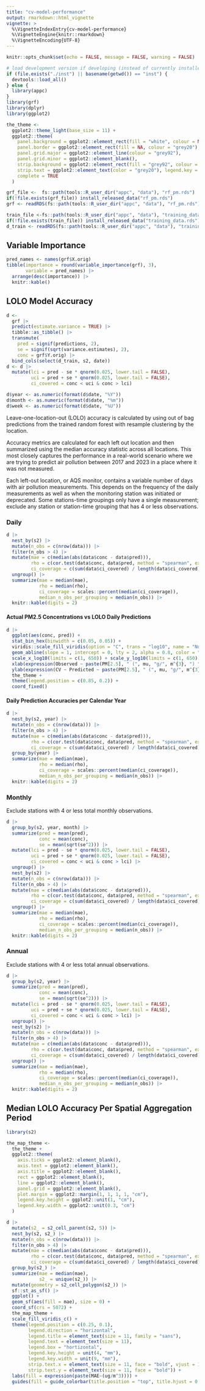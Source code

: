 ```yaml
---
title: "cv-model-performance"
output: rmarkdown::html_vignette
vignette: >
  %\VignetteIndexEntry{cv-model-performance}
  %\VignetteEngine{knitr::rmarkdown}
  %\VignetteEncoding{UTF-8}
---
```


```r
knitr::opts_chunk$set(echo = FALSE, message = FALSE, warning = FALSE)

# load development version if developing (instead of currently installed version)
if (file.exists("./inst") || basename(getwd()) == "inst") {
  devtools::load_all()
} else {
  library(appc)
}
library(grf)
library(dplyr)
library(ggplot2)

the_theme <- 
  ggplot2::theme_light(base_size = 11) +
  ggplot2::theme(
    panel.background = ggplot2::element_rect(fill = "white", colour = NA),
    panel.border = ggplot2::element_rect(fill = NA, colour = "grey20"),
    panel.grid.major = ggplot2::element_line(colour = "grey92"),
    panel.grid.minor = ggplot2::element_blank(),
    strip.background = ggplot2::element_rect(fill = "grey92", colour = "grey20"),
    strip.text = ggplot2::element_text(color = "grey20"), legend.key = ggplot2::element_rect(fill = "white", colour = NA),
    complete = TRUE
  )
```

```r
grf_file <-  fs::path(tools::R_user_dir("appc", "data"), "rf_pm.rds")
if(!file.exists(grf_file)) install_released_data("rf_pm.rds")
grf <- readRDS(fs::path(tools::R_user_dir("appc", "data"), "rf_pm.rds"))

train_file <-fs::path(tools::R_user_dir("appc", "data"), "training_data.rds")
if(!file.exists(train_file)) install_released_data("training_data.rds")
d_train <- readRDS(fs::path(tools::R_user_dir("appc", "data"), "training_data.rds"))
```

## Variable Importance

```r
pred_names <- names(grf$X.orig)
tibble(importance = round(variable_importance(grf), 3),
       variable = pred_names) |>
  arrange(desc(importance)) |>
  knitr::kable()
```

## LOLO Model Accuracy

```r
d <-
  grf |>
  predict(estimate.variance = TRUE) |>
  tibble::as_tibble() |>
  transmute(
    pred = signif(predictions, 2),
    se = signif(sqrt(variance.estimates), 2),
    conc = grf$Y.orig) |>
  bind_cols(select(d_train, s2, date))
d <- d |>
  mutate(lci = pred - se * qnorm(0.025, lower.tail = FALSE),
         uci = pred + se * qnorm(0.025, lower.tail = FALSE),
         ci_covered = conc < uci & conc > lci)
```

```r
d$year <- as.numeric(format(d$date, "%Y"))
d$month <- as.numeric(format(d$date, "%m"))
d$week <- as.numeric(format(d$date, "%U"))
```

Leave-one-location-out (LOLO) accuracy is calculated by using out of bag predictions from the trained random forest with resample clustering by the location.

Accuracy metrics are calculated for each left out location and then summarized using the median accuracy statistic across all locations. This most closely captures the performance in a real-world scenario where we are trying to predict air pollution between 2017 and 2023 in a place where it was not measured. 

Each left-out location, or AQS monitor, contains a variable number of days with air pollution measurements.  This depends on the frequency of the daily measurements as well as when the monitoring station was initiated or deprecated. Some stations-time groupings only have a single measurement; exclude any station or station-time grouping that has 4 or less observations.

### Daily

```r
d |>
  nest_by(s2) |>
  mutate(n_obs = c(nrow(data))) |>
  filter(n_obs > 4) |>
  mutate(mae = c(median(abs(data$conc - data$pred))),
         rho = c(cor.test(data$conc, data$pred, method = "spearman", exact = FALSE)$estimate),
         ci_coverage = c(sum(data$ci_covered) / length(data$ci_covered))) |>
  ungroup() |>
  summarize(mae = median(mae),
            rho = median(rho),
            ci_coverage = scales::percent(median(ci_coverage)),
            median_n_obs_per_grouping = median(n_obs)) |>
  knitr::kable(digits = 2)
```

#### Actual PM2.5 Concentrations vs LOLO Daily Predictions

```r
d |>
  ggplot(aes(conc, pred)) +
  stat_bin_hex(binwidth = c(0.05, 0.05)) +
  viridis::scale_fill_viridis(option = "C", trans = "log10", name = "Number \nof points") +
  geom_abline(slope = 1, intercept = 0, lty = 2, alpha = 0.8, color = "darkgrey") +
  scale_x_log10(limits = c(1, 650)) + scale_y_log10(limits = c(1, 650)) +
  xlab(expression(Observed ~ paste(PM[2.5], " (", mu, "g/", m^{3}, ") "))) +
  ylab(expression(CV ~ Predicted ~ paste(PM[2.5], " (", mu, "g/", m^{3}, ") "))) +
  the_theme +
  theme(legend.position = c(0.85, 0.2)) +
  coord_fixed()
```

#### Daily Prediction Accuracies per Calendar Year

```r
d |>
  nest_by(s2, year) |>
  mutate(n_obs = c(nrow(data))) |>
  filter(n_obs > 4) |>
  mutate(mae = c(median(abs(data$conc - data$pred))),
         rho = c(cor.test(data$conc, data$pred, method = "spearman", exact = FALSE)$estimate),
         ci_coverage = c(sum(data$ci_covered) / length(data$ci_covered))) |>
  group_by(year) |>
  summarize(mae = median(mae),
            rho = median(rho),
            ci_coverage = scales::percent(median(ci_coverage)),
            median_n_obs_per_grouping = median(n_obs)) |>
  knitr::kable(digits = 2)
```

### Monthly

Exclude stations with 4 or less total monthly observations.

```r
d |>
  group_by(s2, year, month) |>
  summarize(pred = mean(pred),
            conc = mean(conc),
            se = mean(sqrt(se^2))) |>
  mutate(lci = pred - se * qnorm(0.025, lower.tail = FALSE),
         uci = pred + se * qnorm(0.025, lower.tail = FALSE),
         ci_covered = conc < uci & conc > lci) |>
  ungroup() |>
  nest_by(s2) |>
  mutate(n_obs = c(nrow(data))) |>
  filter(n_obs > 4) |>
  mutate(mae = c(median(abs(data$conc - data$pred))),
         rho = c(cor.test(data$conc, data$pred, method = "spearman", exact = FALSE)$estimate),
         ci_coverage = c(sum(data$ci_covered) / length(data$ci_covered))) |>
  ungroup() |>
  summarize(mae = median(mae),
            rho = median(rho),
            ci_coverage = scales::percent(median(ci_coverage)),
            median_n_obs_per_grouping = median(n_obs)) |>
  knitr::kable(digits = 2)
```

### Annual

Exclude stations with 4 or less total annual observations.

```r
d |>
  group_by(s2, year) |>
  summarize(pred = mean(pred),
            conc = mean(conc),
            se = mean(sqrt(se^2))) |>
  mutate(lci = pred - se * qnorm(0.025, lower.tail = FALSE),
         uci = pred + se * qnorm(0.025, lower.tail = FALSE),
         ci_covered = conc < uci & conc > lci) |>
  ungroup() |>
  nest_by(s2) |>
  mutate(n_obs = c(nrow(data))) |>
  filter(n_obs > 4) |>
  mutate(mae = c(median(abs(data$conc - data$pred))),
         rho = c(cor.test(data$conc, data$pred, method = "spearman", exact = FALSE)$estimate),
         ci_coverage = c(sum(data$ci_covered) / length(data$ci_covered))) |>
  ungroup() |>
  summarize(mae = median(mae),
            rho = median(rho),
            ci_coverage = scales::percent(median(ci_coverage)),
            median_n_obs_per_grouping = median(n_obs)) |>
  knitr::kable(digits = 2)
```

## Median LOLO Accuracy Per Spatial Aggregation Period

```r
library(s2)

the_map_theme <-
  the_theme +
  ggplot2::theme(
    axis.ticks = ggplot2::element_blank(), 
    axis.text = ggplot2::element_blank(),
    axis.title = ggplot2::element_blank(), 
    rect = ggplot2::element_blank(),
    line = ggplot2::element_blank(), 
    panel.grid = ggplot2::element_blank(),
    plot.margin = ggplot2::margin(1, 1, 1, 1, "cm"),
    legend.key.height = ggplot2::unit(1, "cm"),
    legend.key.width = ggplot2::unit(0.3, "cm")
  )

d |>
  mutate(s2_ = s2_cell_parent(s2, 5)) |>
  nest_by(s2, s2_) |>
  mutate(n_obs = c(nrow(data))) |>
  filter(n_obs > 4) |>
  mutate(mae = c(median(abs(data$conc - data$pred))),
         rho = c(cor.test(data$conc, data$pred, method = "spearman", exact = FALSE)$estimate),
         ci_coverage = c(sum(data$ci_covered) / length(data$ci_covered))) |>
  group_by(s2_) |>
  summarize(mae = median(mae),
            s2_ = unique(s2_)) |>
  mutate(geometry = s2_cell_polygon(s2_)) |>  
  sf::st_as_sf() |>
  ggplot() +
  geom_sf(aes(fill = mae), size = 0) +
  coord_sf(crs = 5072) +
  the_map_theme +
  scale_fill_viridis_c() +
  theme(legend.position = c(0.25, 0.1),
        legend.direction = "horizontal",
        legend.title = element_text(size = 11, family = "sans"),
        legend.text = element_text(size = 11),
        legend.box = "hortizontal",
        legend.key.height = unit(4, "mm"),
        legend.key.width = unit(9, "mm"),
        strip.text.x = element_text(size = 11, face = "bold", vjust = 1),
        strip.text.y = element_text(size = 11, face = "bold")) +
  labs(fill = expression(paste(MAE~(ug/m^3)))) +
  guides(fill = guide_colorbar(title.position = "top", title.hjust = 0.5))
```
